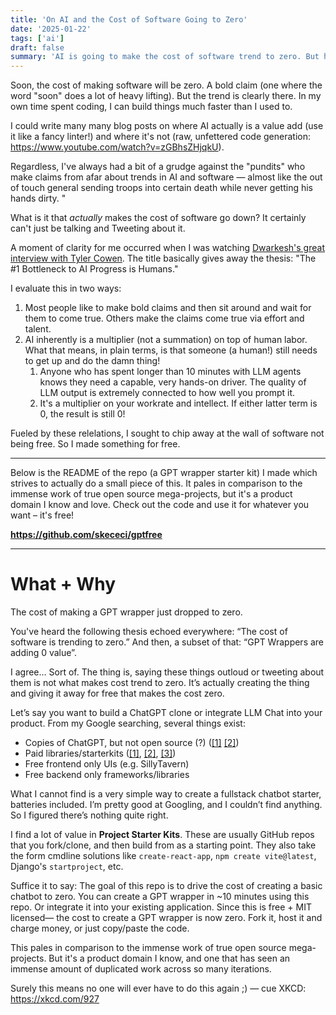 ```yaml
---
title: 'On AI and the Cost of Software Going to Zero'
date: '2025-01-22'
tags: ['ai']
draft: false
summary: 'AI is going to make the cost of software trend to zero. But how? And when?'
---
```


Soon, the cost of making software will be zero. A bold claim (one where the word "soon" does a lot of heavy lifting). But the trend is clearly there. In my own time spent coding, I can build things much faster than I used to. 

I could write many many blog posts on where AI actually is a value add (use it like a fancy linter!) and where it's not (raw, unfettered code generation: https://www.youtube.com/watch?v=zGBhsZHjqkU). 

Regardless, I've always had a bit of a grudge against the "pundits" who make claims from afar about trends in AI and software — almost like the out of touch general sending troops into certain death while never getting his hands dirty. "

What is it that *actually* makes the cost of software go down? It certainly can't just be talking and Tweeting about it.

A moment of clarity for me occurred when I was watching [Dwarkesh's great interview with Tyler Cowen](https://www.youtube.com/watch?v=GT_sXIUJPUo). The title basically gives away the thesis: "The #1 Bottleneck to AI Progress is Humans."

I evaluate this in two ways:
1. Most people like to make bold claims and then sit around and wait for them to come true. Others make the claims come true via effort and talent.
2. AI inherently is a multiplier (not a summation) on top of human labor. What that means, in plain terms, is that someone (a human!) still needs to get up and do the damn thing! 
   1. Anyone who has spent longer than 10 minutes with LLM agents knows they need a capable, very hands-on driver. The quality of LLM output is extremely connected to how well you prompt it. 
   2. It's a multiplier on your workrate and intellect. If either latter term is 0, the result is still 0!

Fueled by these relelations, I sought to chip away at the wall of software not being free. So I made something for free.

---
Below is the README of the repo (a GPT wrapper starter kit) I made which strives to actually do a small piece of this. It pales in comparison to the immense work of true open source mega-projects, but it's a product domain I know and love. Check out the code and use it for whatever you want – it's free! 

**https://github.com/skececi/gptfree**

---

# What + Why
The cost of making a GPT wrapper just dropped to zero.

You've heard the following thesis echoed everywhere: “The cost of software is trending to zero.” And then, a subset of that: “GPT Wrappers are adding 0 value”.

I agree… Sort of. The thing is, saying these things outloud or tweeting about them is not what makes cost trend to zero. It’s actually creating the thing and giving it away for free that makes the cost zero.

Let’s say you want to build a ChatGPT clone or integrate LLM Chat into your product.
From my Google searching, several things exist:
- Copies of ChatGPT, but not open source (?) ([\[1\]](https://t3.chat/) [\[2\]](https://chat.thunderlink.me/))
- Paid libraries/starterkits ([\[1\]](https://enhanceui.gumroad.com/l/chatgpt-template-starter-kit), [\[2\]](https://github.com/horizon-ui/chatgpt-ai-template), [\[3\]](https://letsremote.lemonsqueezy.com/buy/8aea640f-0ea4-42c6-a171-8624e59198d4?discount=100))
- Free frontend only UIs (e.g. SillyTavern)
- Free backend only frameworks/libraries

What I cannot find is a very simple way to create a fullstack chatbot starter, batteries included. I’m pretty good at Googling, and I couldn’t find anything. So I figured there’s nothing quite right.

I find a lot of value in **Project Starter Kits**. These are usually GitHub repos that you fork/clone, and then build from as a starting point. They also take the form cmdline solutions like `create-react-app`, `npm create vite@latest`, Django's `startproject`, etc.

Suffice it to say: The goal of this repo is to drive the cost of creating a basic chatbot to zero. You can create a GPT wrapper in ~10 minutes using this repo. Or integrate it into your existing application. Since this is free + MIT licensed— the cost to create a GPT wrapper is now zero. Fork it, host it and charge money, or just copy/paste the code.

This pales in comparison to the immense work of true open source mega-projects. But it's a product domain I know, and one that has seen an immense amount of duplicated work across so many iterations.

Surely this means no one will ever have to do this again ;) — cue XKCD: https://xkcd.com/927



